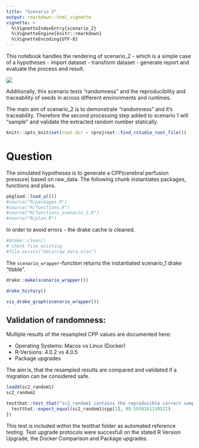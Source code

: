 ```yaml
---
title: "Scenario 2"
output: rmarkdown::html_vignette
vignette: >
  %\VignetteIndexEntry{scenario_2}
  %\VignetteEngine{knitr::rmarkdown}
  %\VignetteEncoding{UTF-8}
---
```


This notebook handles the rendering of scenario_2 - which is a simple case of a hypotheses - import dataset - transform dataset - generate report and evaluate the process and result.

![](../man/figures/scenario_2.png)

Additionally, this scenario tests "randomness" and the reproducibility and  traceability of seeds in across different environments and runtimes.

The main aim of scenario_2 is to demonstrate "randomness" and it's traceability. Therefore the second processing step added to scenario 1 will "sample" and validate the extracted random number statically.

```r
knitr::opts_knit$set(root.dir = rprojroot::find_rstudio_root_file())
```

# Question

The simulated hypotheses is to generate a CPP(cerebral perfusion pressure) based on raw_data. The following chunk instantiates packages, functions and plans.

```r
pkgload::load_all()
#source("R/packages.R")
#source("R/functions.R")
#source("R/functions_scenario_2.R")
#source("R/plan.R")
```

In order to avoid errors - the drake cache is cleaned.

```r
#drake::clean()
# check file existing
#file.exists("data/raw_data.xlsx")
```

The `scenario_wrapper`-function returns the instantiated scenario_1 drake "tibble".

```r
drake::make(scenario_wrapper())
```

```r
drake_history()
```

```r
vis_drake_graph(scenario_wrapper())
```

## Validation of randomness:

Multiple results of the resampled CPP values are documented here:

- Operating Systems: Macos vs Linux (Docker)
- R-Versions: 4.0.2 vs 4.0.5
- Package upgrades

The aim is, that the resampled results are compared and validated if a migration can be considered safe.

```r
loadd(sc2_random1)
sc2_random1
```

```r
testthat::test_that("sc2_random1 contains the reproducible correct sample", {
  testthat::expect_equal(sc2_random1$cpp[1], 89.5938261130521)
})
```

This test is included within the testthat folder as automated reference testing. Test upgrade protocols were succesfull on the stated R Version Upgrade, the Docker Comparison and Package upgrades.


